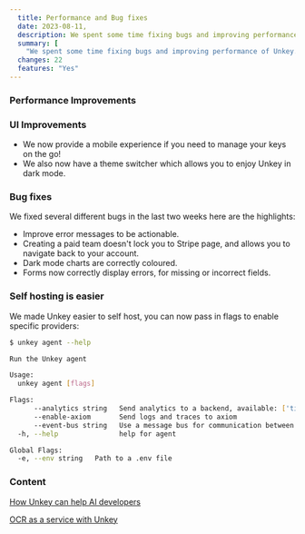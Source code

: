 ```yaml
---
  title: Performance and Bug fixes
  date: 2023-08-11,
  description: We spent some time fixing bugs and improving performance of Unkey. 
  summary: [
    "We spent some time fixing bugs and improving performance of Unkey. "]
  changes: 22
  features: "Yes"
---
```


### Performance Improvements

### UI Improvements

- We now provide a mobile experience if you need to manage your keys on the go!
- We also now have a theme switcher which allows you to enjoy Unkey in dark mode. 


### Bug fixes

We fixed several different bugs in the last two weeks here are the highlights:

- Improve error messages to be actionable.
- Creating a paid team doesn't lock you to Stripe page, and allows you to navigate back to your account.
- Dark mode charts are correctly coloured.
- Forms now correctly display errors, for missing or incorrect fields.


### Self hosting is easier 

We made Unkey easier to self host, you can now pass in flags to enable specific providers:

```sh
$ unkey agent --help

Run the Unkey agent

Usage:
  unkey agent [flags]

Flags:
      --analytics string   Send analytics to a backend, available: ['tinybird']
      --enable-axiom       Send logs and traces to axiom
      --event-bus string   Use a message bus for communication between nodes, available: ['kafka']
  -h, --help               help for agent

Global Flags:
  -e, --env string   Path to a .env file
```

### Content

[How Unkey can help AI developers](https://unkey.dev/blog/how-we-ai)

[OCR as a service with Unkey](https://unkey.dev/blog/ocr-service)